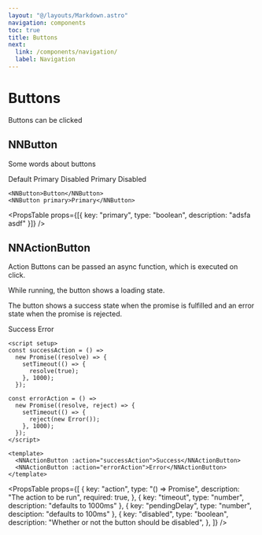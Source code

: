 ```yaml
---
layout: "@/layouts/Markdown.astro"
navigation: components
toc: true
title: Buttons
next:
  link: /components/navigation/
  label: Navigation
---
```




# Buttons

Buttons can be clicked

## NNButton

Some words about buttons

<Preview>
  <NNButton client:only="vue">Default</NNButton>
  <NNButton primary client:only="vue">
    Primary
  </NNButton>
  <NNButton disabled client:only="vue">
    Disabled
  </NNButton>
  <NNButton primary disabled client:only="vue">
    Primary Disabled
  </NNButton>
</Preview>

```vue
<NNButton>Button</NNButton>
<NNButton primary>Primary</NNButton>
```

<PropsTable
  props={[{ key: "primary", type: "boolean", description: "adsfa asdf" }]}
/>

## NNActionButton

Action Buttons can be passed an async function, which is executed on click.

While running, the button shows a loading state.

The button shows a success state when the promise is fulfilled and an error state when the promise is rejected.

<Preview>
  <ActionButton success client:only="vue">
    Success
  </ActionButton>
  <ActionButton client:only="vue">Error</ActionButton>
</Preview>

```vue
<script setup>
const successAction = () =>
  new Promise((resolve) => {
    setTimeout(() => {
      resolve(true);
    }, 1000);
  });

const errorAction = () =>
  new Promise((resolve, reject) => {
    setTimeout(() => {
      reject(new Error());
    }, 1000);
  });
</script>

<template>
  <NNActionButton :action="successAction">Success</NNActionButton>
  <NNActionButton :action="errorAction">Error</NNActionButton>
</template>
```

<PropsTable
  props={[
    {
      key: "action",
      type: "() => Promise<unknown>",
      description: "The action to be run",
      required: true,
    },
    { key: "timeout", type: "number", description: "defaults to 1000ms" },
    { key: "pendingDelay", type: "number", desciption: "defaults to 100ms" },
    {
      key: "disabled",
      type: "boolean",
      description: "Whether or not the button should be disabled",
    },
  ]}
/>
